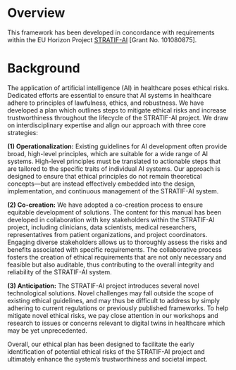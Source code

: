 # Overview {.unnumbered}

This framework has been developed in concordance with requirements within the EU Horizon Project [STRATIF-AI](https://stratif-ai.eu/en) [Grant No. 101080875].

# Background {.unnumbered #background}

The application of artificial intelligence (AI) in healthcare poses ethical risks. Dedicated efforts are essential to ensure that AI systems in healthcare adhere to principles of lawfulness, ethics, and robustness. We have developed a plan which outlines steps to mitigate ethical risks and increase trustworthiness throughout the lifecycle of the STRATIF-AI project. We draw on interdisciplinary expertise and align our approach with three core strategies:

**(1) Operationalization:** Existing guidelines for AI development often provide broad, high-level principles, which are suitable for a wide range of AI systems. High-level principles must be translated to actionable steps that are tailored to the specific traits of individual AI systems. Our approach is designed to ensure that ethical principles do not remain theoretical concepts---but are instead effectively embedded into the design, implementation, and continuous management of the STRATIF-AI system. 

**(2) Co-creation:** We have adopted a co-creation process to ensure equitable development of solutions. The content for this manual has been developed in collaboration with key stakeholders within the STRATIF-AI project, including clinicians, data scientists, medical researchers, representatives from patient organizations, and project coordinators. Engaging diverse stakeholders allows us to thoroughly assess the risks and benefits associated with specific requirements. The collaborative process fosters the creation of ethical requirements that are not only necessary and feasible but also auditable, thus contributing to the overall integrity and reliability of the STRATIF-AI system. 

**(3) Anticipation:** The STRATIF-AI project introduces several novel technological solutions. Novel challenges may fall outside the scope of existing ethical guidelines, and may thus be difficult to address by simply adhering to current regulations or previously published frameworks. To help mitigate novel ethical risks, we pay close attention in our workshops and research to issues or concerns relevant to digital twins in healthcare which may be yet unprecedented. 

Overall, our ethical plan has been designed to facilitate the early identification of potential ethical risks of the STRATIF-AI project and ultimately enhance the system's trustworthiness and societal impact.
